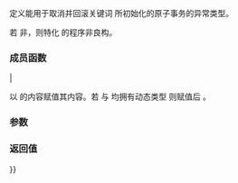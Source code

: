 {{cpp/title|tx_exception}}
{{cpp/error/navbar}}
{{ddcl|header=stdexcept|since=tm_ts|
template&lt; class T &gt;
class tx_exception : public std::runtime_error;
}}

定义能用于取消并回滚关键词 {{ltt|cpp/language/transactional_memory|atomic_cancel}} 所初始化的原子事务的异常类型。

若 {{tt|T}} 非{{named req|TriviallyCopyable}}，则特化 {{tt|std::tx_exception&lt;T&gt;}} 的程序非良构。

===成员函数===
{{member|{{small|std::tx_exception::}}tx_exception|2=
{{dcl begin}}
{{dcl|num=1|since=tm_ts|
explicit tx_exception( T value ) transaction_safe;
}}
{{dcl|num=2|since=tm_ts|
tx_exception( T value, const std::string&amp; what_arg ) transaction_safe;
}}
{{dcl|num=3|since=tm_ts|
tx_exception( T value, const char* what_arg ) transaction_safe;
}}
{{dcl|num=4|since=tm_ts|
tx_exception( const tx_exception&amp; other ) transaction_safe noexcept;
}}
{{dcl end}}

@1-3@ 以 {{c|what_arg}} 为能通过 {{lc|what()}} 访问的解释字符串并以 {{c|value}} 为能通过 {{lc|get()}} 访问的对象构造异常对象。

@4@ 复制构造函数。若 {{c|*this}} 与 {{c|other}} 均拥有动态类型 {{tt|std::tx_exception&lt;T&gt;}} 则 {{c|1=std::strcmp(what(), other.what()) == 0}}。

===参数===
{{par begin}}
{{par | value |载荷对象}}
{{par | what_arg |解释字符串}}
{{par | other |要复制的另一字符串}}
{{par end}}

===异常===
@1-3@ 可能抛出由实现定义的异常。
}}

{{member|{{small|std::tx_exception::}}operator{{=}}|
{{dcl begin}}
{{dcl|since=tm_ts|1=
tx_exception&amp; operator=( const tx_exception&amp; other ) transaction_safe noexcept;
}}
{{dcl end}}

以 {{c|other}} 的内容赋值其内容。若 {{c|*this}} 与 {{c|other}} 均拥有动态类型 {{tt|std::tx_exception&lt;T&gt;}} 则赋值后 {{c|1=std::strcmp(what(), other.what()) == 0}}。

===参数===
{{par begin}}
{{par | other | 用以赋值的另一异常对象}}
{{par end}}

===返回值===
{{c|*this}}
}}

{{member|{{small|std::tx_exception::}}get|2=
{{dcl begin}}
{{dcl|since=tm_ts|
T get() const transaction_safe;
}}
{{dcl end}}

返回异常对象保有的载荷对象。

===异常===
可能抛出由实现定义的异常。
}}

{{member|{{small|std::tx_exception::}}what|
{{dcl begin}}
{{dcl|since=tm_ts|
virtual const char* what() const transaction_safe_dynamic noexcept;
}}
{{dcl end}}

返回解释字符串。

===参数===
（无）

===返回值===
指向拥有解释信息的空中止字符串的指针。
}}

{{cpp/error/runtime_error/inherit}}
{{cpp/error/exception/inherit}}

{{langlinks|de|en|es|fr|it|ja|pt|ru}}